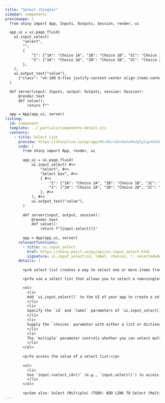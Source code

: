 ```yaml
---
title: "Select (Single)"
sidebar: components 
previewapp: |
  from shiny import App, Inputs, Outputs, Session, render, ui

  app_ui = ui.page_fluid(
    ui.input_select(
        "select",
        "",
        {
            "1": {"1A": "Choice 1A", "1B": "Choice 1B", "1C": "Choice 1C"},
            "2": {"2A": "Choice 2A", "2B": "Choice 2B", "2C": "Choice 2C"}
        },
    ),
    ui.output_text("value"),
      {"class": "vh-100 d-flex justify-content-center align-items-center px-4"}
  )

  def server(input: Inputs, output: Outputs, session: Session):
      @render.text
      def value():
          return f""

  app = App(app_ui, server)
listing:
  id: component
  template: ../_partials/components-detail.ejs
  contents:
    - title: Select List
      preview: https://shinylive.io/py/app/#h=0&code=NobwRAdghgtgpmAXGKAHVA6VBPMAaMAYwHsIAXOcpMAMwCdiYACAZwAsBLCbJjmVYnTJMAgujxM6lACZw6EgK4cAOhFVpUAfSVMAvEyVYoAcziaaAGyXSAFKqYODHDF1QKymlnAtxCZOxCOQUzKYF4+fqF49sEOoQDK3r7CAEbEAB5RMbEg2bGOoQCMoYhMuWCFIiUhYADCbMQchHBMlVE1hQBC1aH1jc2t3fgdtT11DU0thaNgAL7RgflBoQBM1eUrVUg1fZNMm+2rQ6W9EwMrQxKrMyfj-S0rM7N5QfN5AJQLQYbE7m4eFHS-lCADcoFY4KFPqp3qo4RBZDRWHIQXIbK53BJfmR-hIvCwWBxSO9EHkAALY-7kqQIuQYQFkPKIphgiE2EkvRxSMgKOiBGihEAYsgYcLJdnPMDw9ToPSidA2DTaDh4lFyd5zAC6QA
      code: |
        from shiny import App, render, ui
        
        app_ui = ui.page_fluid(
            ui.input_select( #<<
                "select", #<<
                "Select box", #<<
                { #<<
                    "1": {"1A": "Choice 1A", "1B": "Choice 1B", "1C": "Choice 1C"}, #<<
                    "2": {"2A": "Choice 2A", "2B": "Choice 2B", "2C": "Choice 2C"} #<<
                }, #<<
            ), #<<
            ui.output_text("value"),
        )
        
        def server(input, output, session):
            @render.text
            def value():
                return f"{input.select()}"
        
        app = App(app_ui, server)
      relevantfunctions:
        - title: ui.input_select
          href: https://shiny.posit.co/py/api/ui.input_select.html
          signature: ui.input_select(id, label, choices, *, selected=None, multiple=False, selectize=False, width=None, size=None)
      details: |
      
        <p>A select list creates a way to select one or more items from a list.</p>

        <p>To use a select list that allows you to select a <em>single</em> item: </p>

        <ol>
          <li>
          Add `ui.input_select()` to the UI of your app to create a select list. Where you call this function will determine where the select list appears within the app's layout. 
          </li>
          <li>
          Specify the `id` and `label` parameters of `ui.input_select()` to define the identifier and label of the select list.
          </li>
          <li>
          Supply the `choices` parameter with either a list or dictionary of choices. If `choices` is a a list, its elements become the select list values and labels. If `choices` is a dictionary, `ui.input_select()` uses the dictionary keys as the list values and the dictionary values as the list labels. 
          </li>
          <li>
          The `multiple` parameter controls whether you can select multiple items at once. By default, `multiple` is `False`.
          </li>
        </ol>
        
        <p>To access the value of a select list:</p>
        
        <ol>
          <li>
          Use `input.<select_id>()` (e.g., `input.select()`) to access the selected value. The server value of a select list is a list of strings. When `multiple=False`, this list will have length 1.
          </li>
        </ol>
        
        <p>See also: Select (Multiple) (TODO: ADD LINK TO Select (Multiple) HERE)</p>
---
```


:::{.component}
:::
